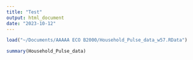 ```yaml
---
title: "Test"
output: html_document
date: "2023-10-12"
---
```


```r
load("~/Documents/AAAAA ECO B2000/Household_Pulse_data_w57.RData")
```
```r
summary(Household_Pulse_data)
```